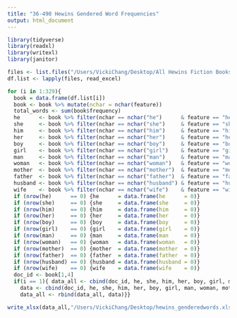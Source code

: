 ```yaml
---
title: "36-490 Hewins Gendered Word Frequencies"
output: html_document
---
```


```r
library(tidyverse)
library(readxl)
library(writexl)
library(janitor)
```

```r
files <- list.files("/Users/VickiChang/Desktop/All Hewins Fiction Books", full.names = T)
df.list <- lapply(files, read_excel)
```

```r
for (i in 1:329){
  book = data.frame(df.list[i])
  book <- book %>% mutate(nchar = nchar(feature))
  total_words <- sum(book$frequency)
  he      <- book %>% filter(nchar == nchar("he")      & feature == "he")      %>% select(frequency) %>% mutate(he     = frequency) %>% select(he)
  she     <- book %>% filter(nchar == nchar("she")     & feature == "she")     %>% select(frequency) %>% mutate(she     = frequency) %>% select(she)
  him     <- book %>% filter(nchar == nchar("him")     & feature == "him")     %>% select(frequency) %>% mutate(him     = frequency) %>% select(him)
  her     <- book %>% filter(nchar == nchar("her")     & feature == "her")     %>% select(frequency) %>% mutate(her     = frequency) %>% select(her)
  boy     <- book %>% filter(nchar == nchar("boy")     & feature == "boy")     %>% select(frequency) %>% mutate(boy     = frequency) %>% select(boy)
  girl    <- book %>% filter(nchar == nchar("girl")    & feature == "girl")    %>% select(frequency) %>% mutate(girl    = frequency) %>% select(girl)
  man     <- book %>% filter(nchar == nchar("man")     & feature == "man")     %>% select(frequency) %>% mutate(man     = frequency) %>% select(man)
  woman   <- book %>% filter(nchar == nchar("woman")   & feature == "woman")   %>% select(frequency) %>% mutate(woman   = frequency) %>% select(woman)
  mother  <- book %>% filter(nchar == nchar("mother")  & feature == "mother")  %>% select(frequency) %>% mutate(mother  = frequency) %>% select(mother)
  father  <- book %>% filter(nchar == nchar("father")  & feature == "father")  %>% select(frequency) %>% mutate(father  = frequency) %>% select(father)
  husband <- book %>% filter(nchar == nchar("husband") & feature == "husband") %>% select(frequency) %>% mutate(husband = frequency) %>% select(husband)
  wife    <- book %>% filter(nchar == nchar("wife")    & feature == "wife")    %>% select(frequency) %>% mutate(wife    = frequency) %>% select(wife)
  if (nrow(he)      == 0) {he      = data.frame(he      = 0)}
  if (nrow(she)     == 0) {she     = data.frame(she     = 0)}
  if (nrow(him)     == 0) {him     = data.frame(him     = 0)}
  if (nrow(her)     == 0) {her     = data.frame(her     = 0)}
  if (nrow(boy)     == 0) {boy     = data.frame(boy     = 0)}
  if (nrow(girl)    == 0) {girl    = data.frame(girl    = 0)}
  if (nrow(man)     == 0) {man     = data.frame(man     = 0)}
  if (nrow(woman)   == 0) {woman   = data.frame(woman   = 0)}
  if (nrow(mother)  == 0) {mother  = data.frame(mother  = 0)}
  if (nrow(father)  == 0) {father  = data.frame(father  = 0)}
  if (nrow(husband) == 0) {husband = data.frame(husband = 0)}
  if (nrow(wife)    == 0) {wife    = data.frame(wife    = 0)}
  doc_id <- book[1,4]
  if(i == 1){ data_all <- cbind(doc_id, he, she, him, her, boy, girl, man, woman, mother, father, husband, wife, total_words)} else{ 
    data <- cbind(doc_id, he, she, him, her, boy, girl, man, woman, mother, father, husband, wife, total_words)     
    data_all <- rbind(data_all, data)}}

write_xlsx(data_all,"/Users/VickiChang/Desktop/hewins_genderedwords.xlsx")
```


